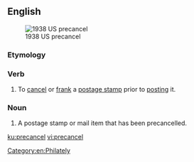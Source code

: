 ==English==
[[File:Stamp US 1938 2c precancel.jpg|thumb|1938 US precancel]]

===Etymology===
{{prefix|pre|cancel|lang=en}}

===Verb===
{{en-verb|precancels|precanceling|pres_ptc2=precancelling|precanceled|past2=precancelled}}

# To [[cancel]] or [[frank]] a [[postage stamp]] prior to [[post]]ing it.

===Noun===
{{wikipedia}}
{{en-noun}}

# A postage stamp or mail item that has been precancelled.

[[Category:en:Philately]]

[[ku:precancel]]
[[vi:precancel]]